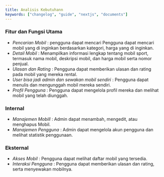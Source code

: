 ```yaml
---
title: Analisis Kebutuhann
keywords: ["changelog", "guide", "nextjs", "documents"]
---
```


### Fitur dan Fungsi Utama
- *Pencarian Mobil* : pengguna dapat mencari Pengguna dapat mencari mobil yang di inginkan berdasarkan kategori, harga yang di inginkan.
- *Detail Mobil* : Menampilkan informasi lengkap tentang mobil sport, termasuk nama mobil, deskripsi mobil, dan harga mobil serta nomor penjual.
- *Ulasan dan Rating* : Pengguna dapat memberikan ulasan dan rating pada mobil yang mereka rental.
- *User bisa jadi admin dan sewakan mobil sendiri* : Pengguna dapat menulis dan mengunggah mobil mereka sendiri.
- *Profil Pengguna* : Pengguna dapat mengelola profil mereka dan melihat mobil yang telah diunggah.

### Internal
- *Manajemen Mobill* : Admin dapat menambah, mengedit, atau menghapus Mobil.
- *Manajemen Pengguna* : Admin dapat mengelola akun pengguna dan melihat statistik penggunaan.

### Eksternal
- *Akses Mobil* : Pengguna dapat melihat daftar mobil yang tersedia.
- *Interaksi Pengguna* : Pengguna dapat memberikan ulasan dan rating, serta menyewakan mobilnya.